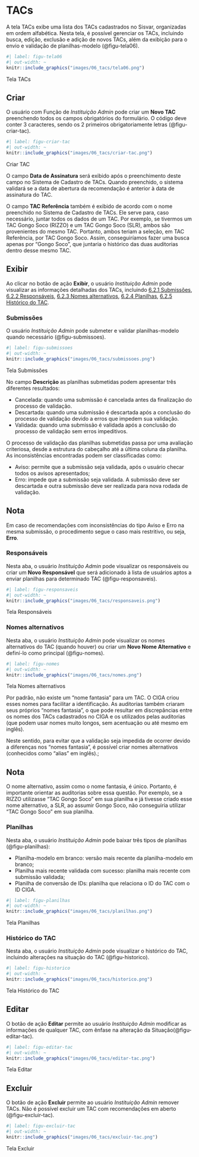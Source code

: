 # TACs {#sec-tacs}

A tela TACs exibe uma lista dos TACs cadastrados no Sisvar, organizadas em ordem alfabética. Nesta tela, é possível gerenciar os TACs, incluindo busca, edição, exclusão e adição de novos TACs, além da exibição para o envio e validação de planilhas-modelo (@figu-tela06).

::: {#figu-tela06}
```r
#| label: figu-tela06
#| out-width: ~
knitr::include_graphics("images/06_tacs/tela06.png")
```
Tela TACs
:::

## Criar
O usuário com Função de *Instituição Admin* pode criar um **Novo TAC** preenchendo todos os campos obrigatórios do formulário. O código deve conter 3 caracteres, sendo os 2 primeiros obrigatoriamente letras (@figu-criar-tac).

::: {#figu-criar-tac}
```r
#| label: figu-criar-tac
#| out-width: ~
knitr::include_graphics("images/06_tacs/criar-tac.png")
```
Criar TAC
:::

O campo **Data de Assinatura** será exibido após o preenchimento deste campo no Sistema de Cadastro de TACs. Quando preenchido, o sistema validará se a data de abertura da recomendação é anterior à data de assinatura do TAC.

O campo **TAC Referência** também é exibido de acordo com o nome preenchido no Sistema de Cadastro de TACs. Ele serve para, caso necessário, juntar todos os dados de um TAC. Por exemplo, se tivermos um TAC Gongo Soco (RIZZO) e um TAC Gongo Soco (SLR), ambos são provenientes do mesmo TAC. Portanto, ambos teriam a seleção, em TAC Referência, por TAC Gongo Soco. Assim, conseguiríamos fazer uma busca apenas por "Gongo Soco", que juntaria o histórico das duas auditorias dentro desse mesmo TAC.

## Exibir
Ao clicar no botão de ação **Exibir**, o usuário *Instituição Admin* pode visualizar as informações detalhadas dos TACs, incluindo [6.2.1 Submissões](#sec-submissoes), [6.2.2 Responsáveis](#sec-responsaveis), [6.2.3 Nomes alternativos](#sec-nomes), [6.2.4 Planilhas](#sec-planilhas), [6.2.5 Histórico do TAC](#sec-historico).

### Submissões {#sec-submissoes}
O usuário *Instituição Admin* pode submeter e validar planilhas-modelo quando necessário (@figu-submissoes). 

::: {#figu-submissoes}
```r
#| label: figu-submissoes
#| out-width: ~
knitr::include_graphics("images/06_tacs/submissoes.png")
```
Tela Submissões
:::

No campo **Descrição** as planilhas submetidas podem apresentar três diferentes resultados:

- Cancelada: quando uma submissão é cancelada antes da finalização do processo de validação.
- Descartada: quando uma submissão é descartada após a conclusão do processo de validação devido a erros que impedem sua validação.
- Validada: quando uma submissão é validada após a conclusão do processo de validação sem erros impeditivos.


O processo de validação das planilhas submetidas passa por uma avaliação criteriosa, desde a estrutura do cabeçalho até a última coluna da planilha. As inconsistências encontradas podem ser classificadas como:

- Aviso: permite que a submissão seja validada, após o usuário checar todos os avisos apresentados;
- Erro: impede que a submissão seja validada. A submissão deve ser descartada e outra submissão deve ser realizada para nova rodada de validação.

::: {.callout}
## Nota
Em caso de recomendações com inconsistências do tipo Aviso e Erro na mesma submissão, o procedimento segue o caso mais restritivo, ou seja, **Erro**.
:::

### Responsáveis {#sec-responsaveis}
Nesta aba, o usuário *Instituição Admin* pode visualizar os responsáveis ou criar um **Novo Responsável** que será adicionado à lista de usuários aptos a enviar planilhas para determinado TAC (@figu-responsaveis). 

::: {#figu-responsaveis}
```r
#| label: figu-responsaveis
#| out-width: ~
knitr::include_graphics("images/06_tacs/responsaveis.png")
```
Tela Responsáveis
:::

### Nomes alternativos {#sec-nomes}
Nesta aba, o usuário *Instituição Admin* pode visualizar os nomes alternativos do TAC (quando houver) ou criar um **Novo Nome Alternativo** e definí-lo como principal (@figu-nomes).

::: {#figu-nomes}
```r
#| label: figu-nomes
#| out-width: ~
knitr::include_graphics("images/06_tacs/nomes.png")
```
Tela Nomes alternativos
:::

Por padrão, não existe um “nome fantasia” para um TAC. O CIGA criou esses nomes para facilitar a identificação. As auditorias também criaram seus próprios “nomes fantasia”, o que pode resultar em discrepâncias entre os nomes dos TACs cadastrados no CIGA e os utilizados pelas auditorias (que podem usar nomes muito longos, sem acentuação ou até mesmo em inglês).

Neste sentido, para evitar que a validação seja impedida de ocorrer devido a diferenças nos “nomes fantasia”, é possível criar nomes alternativos (conhecidos como “alias” em inglês).;

::: {.callout}
## Nota
O nome alternativo, assim como o nome fantasia, é único. Portanto, é importante orientar as auditorias sobre essa questão. Por exemplo, se a RIZZO utilizasse “TAC Gongo Soco” em sua planilha e já tivesse criado esse nome alternativo, a SLR, ao assumir Gongo Soco, não conseguiria utilizar “TAC Gongo Soco” em sua planilha.
:::

### Planilhas {#sec-planilhas}
Nesta aba, o usuário *Instituição Admin* pode baixar três tipos de planilhas (@figu-planilhas):

- Planilha-modelo em branco: versão mais recente da planilha-modelo em branco;
- Planilha mais recente validada com sucesso: planilha mais recente com submissão validada;
- Planilha de conversão de IDs: planilha que relaciona o ID do TAC com o ID CIGA.

::: {#figu-planilhas}
```r
#| label: figu-planilhas
#| out-width: ~
knitr::include_graphics("images/06_tacs/planilhas.png")
```
Tela Planilhas
:::

### Histórico do TAC {#sec-historico}
Nesta aba, o usuário *Instituição Admin* pode visualizar o histórico do TAC, incluindo alterações na situação do TAC (@figu-historico). 

::: {#figu-historico}
```r
#| label: figu-historico
#| out-width: ~
knitr::include_graphics("images/06_tacs/historico.png")
```
Tela Histórico do TAC
:::

## Editar
O botão de ação **Editar** permite ao usuário *Instituição Admin* modificar as informações de qualquer TAC, com ênfase na alteração da Situação(@figu-editar-tac). 

::: {#figu-editar-tac}
```r
#| label: figu-editar-tac
#| out-width: ~
knitr::include_graphics("images/06_tacs/editar-tac.png")
```
Tela Editar
:::

## Excluir
O botão de ação **Excluir** permite ao usuário *Instituição Admin* remover TACs. Não é possível excluir um TAC com recomendações em aberto (@figu-excluir-tac).

::: {#figu-excluir-tac}
```r
#| label: figu-excluir-tac
#| out-width: ~
knitr::include_graphics("images/06_tacs/excluir-tac.png")
```
Tela Excluir
:::